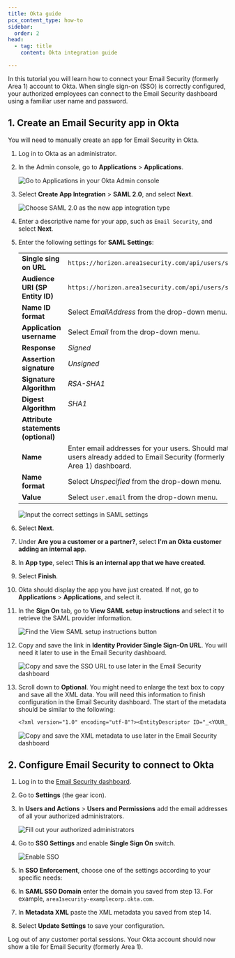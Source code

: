 ```yaml
---
title: Okta guide
pcx_content_type: how-to
sidebar:
  order: 2
head:
  - tag: title
    content: Okta integration guide

---
```



In this tutorial you will learn how to connect your Email Security (formerly Area 1) account to Okta. When single sign-on (SSO) is correctly configured, your authorized employees can connect to the Email Security dashboard using a familiar user name and password.

## 1. Create an Email Security app in Okta

You will need to manually create an app for Email Security in Okta.

1. Log in to Okta as an administrator.

2. In the Admin console, go to **Applications** > **Applications**.

   ![Go to Applications in your Okta Admin console](~/assets/images/email-security/sso/okta/step2-applications.png)

3. Select **Create App Integration** > **SAML 2.0**, and select **Next**.

   ![Choose SAML 2.0 as the new app integration type](~/assets/images/email-security/sso/okta/step3-saml.png)

4. Enter a descriptive name for your app, such as `Email Security`, and select **Next**.

5. Enter the following settings for **SAML Settings**:

   |                                     |                                                                                                                       |
   | ----------------------------------- | --------------------------------------------------------------------------------------------------------------------- |
   | **Single sing on URL**              | `https://horizon.area1security.com/api/users/saml`                                                                    |
   | **Audience URI (SP Entity ID)**     | `https://horizon.area1security.com/api/users/saml`                                                                    |
   | **Name ID format**                  | Select *EmailAddress* from the drop-down menu.                                                                        |
   | **Application username**            | Select *Email* from the drop-down menu.                                                                               |
   | **Response**                        | *Signed*                                                                                                              |
   | **Assertion signature**             | *Unsigned*                                                                                                            |
   | **Signature Algorithm**             | *RSA-SHA1*                                                                                                            |
   | **Digest Algorithm**                | *SHA1*                                                                                                                |
   | **Attribute statements (optional)** |                                                                                                                       |
   | **Name**                            | Enter email addresses for your users. Should match users already added to Email Security (formerly Area 1) dashboard. |
   | **Name format**                     | Select *Unspecified* from the drop-down menu.                                                                         |
   | **Value**                           | Select `user.email` from the drop-down menu.                                                                          |

   ![Input the correct settings in SAML settings](~/assets/images/email-security/sso/okta/step5-saml-settings.png)

6. Select **Next**.

7. Under **Are you a customer or a partner?**, select **I'm an Okta customer adding an internal app**.

8. In **App type**, select **This is an internal app that we have created**.

9. Select **Finish**.

10. Okta should display the app you have just created. If not, go to **Applications** > **Applications**, and select it.

11. In the **Sign On** tab, go to **View SAML setup instructions** and select it to retrieve the SAML provider information.

    ![Find the View SAML setup instructions button](~/assets/images/email-security/sso/okta/step11-saml-instructions.png)

12. Copy and save the link in **Identity Provider Single Sign-On URL**. You will need it later to use in the Email Security dashboard.

    ![Copy and save the SSO URL to use later in the Email Security dashboard](~/assets/images/email-security/sso/okta/step12-sso-url.png)

13. Scroll down to **Optional**. You might need to enlarge the text box to copy and save all the XML data. You will need this information to finish configuration in the Email Security dashboard. The start of the metadata should be similar to the following:

    ```txt
    <?xml version="1.0" encoding="utf-8"?><EntityDescriptor ID="_<YOUR_DESCRIPTOR_ID>" entityID="https://<YOUR_ENTITY_ID> " xmlns="urn:oasis:names:tc:SAML:2.0:metadata">...
    ```

    ![Copy and save the XML metadata to use later in the Email Security dashboard](~/assets/images/email-security/sso/okta/step13-optional.png)

## 2. Configure Email Security to connect to Okta

1. Log in to the [Email Security dashboard](https://horizon.area1security.com/).

2. Go to **Settings** (the gear icon).

3. In **Users and Actions** > **Users and Permissions** add the email addresses of all your authorized administrators.

   ![Fill out your authorized administrators](~/assets/images/email-security/sso/generic/step3-users-actions.png)

4. Go to **SSO Settings** and enable **Single Sign On** switch.

   ![Enable SSO](~/assets/images/email-security/sso/generic/step4-sso.png)

5. In **SSO Enforcement**, choose one of the settings according to your specific needs: <Render file="sso-enforcement" />

6. In **SAML SSO Domain** enter the domain you saved from step 13. For example, `area1security-examplecorp.okta.com`.

7. In **Metadata XML** paste the XML metadata you saved from step 14.

8. Select **Update Settings** to save your configuration.

Log out of any customer portal sessions. Your Okta account should now show a tile for Email Security (formerly Area 1).
